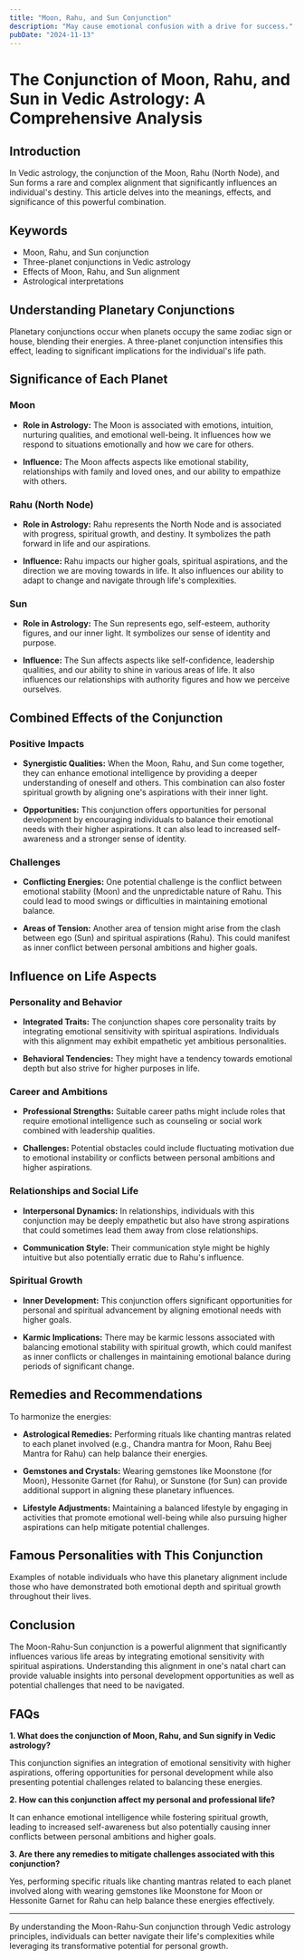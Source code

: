 ```yaml
---
title: "Moon, Rahu, and Sun Conjunction"
description: "May cause emotional confusion with a drive for success."
pubDate: "2024-11-13"
---
```


# The Conjunction of Moon, Rahu, and Sun in Vedic Astrology: A Comprehensive Analysis

## Introduction

In Vedic astrology, the conjunction of the Moon, Rahu (North Node), and Sun forms a rare and complex alignment that significantly influences an individual's destiny. This article delves into the meanings, effects, and significance of this powerful combination.

## Keywords

- Moon, Rahu, and Sun conjunction
- Three-planet conjunctions in Vedic astrology
- Effects of Moon, Rahu, and Sun alignment
- Astrological interpretations

## Understanding Planetary Conjunctions

Planetary conjunctions occur when planets occupy the same zodiac sign or house, blending their energies. A three-planet conjunction intensifies this effect, leading to significant implications for the individual's life path.

## Significance of Each Planet

### Moon

- **Role in Astrology:** The Moon is associated with emotions, intuition, nurturing qualities, and emotional well-being. It influences how we respond to situations emotionally and how we care for others.
  
- **Influence:** The Moon affects aspects like emotional stability, relationships with family and loved ones, and our ability to empathize with others.

### Rahu (North Node)

- **Role in Astrology:** Rahu represents the North Node and is associated with progress, spiritual growth, and destiny. It symbolizes the path forward in life and our aspirations.
  
- **Influence:** Rahu impacts our higher goals, spiritual aspirations, and the direction we are moving towards in life. It also influences our ability to adapt to change and navigate through life's complexities.

### Sun

- **Role in Astrology:** The Sun represents ego, self-esteem, authority figures, and our inner light. It symbolizes our sense of identity and purpose.
  
- **Influence:** The Sun affects aspects like self-confidence, leadership qualities, and our ability to shine in various areas of life. It also influences our relationships with authority figures and how we perceive ourselves.

## Combined Effects of the Conjunction

### Positive Impacts

- **Synergistic Qualities:** When the Moon, Rahu, and Sun come together, they can enhance emotional intelligence by providing a deeper understanding of oneself and others. This combination can also foster spiritual growth by aligning one's aspirations with their inner light.
  
- **Opportunities:** This conjunction offers opportunities for personal development by encouraging individuals to balance their emotional needs with their higher aspirations. It can also lead to increased self-awareness and a stronger sense of identity.

### Challenges

- **Conflicting Energies:** One potential challenge is the conflict between emotional stability (Moon) and the unpredictable nature of Rahu. This could lead to mood swings or difficulties in maintaining emotional balance.
  
- **Areas of Tension:** Another area of tension might arise from the clash between ego (Sun) and spiritual aspirations (Rahu). This could manifest as inner conflict between personal ambitions and higher goals.

## Influence on Life Aspects

### Personality and Behavior

- **Integrated Traits:** The conjunction shapes core personality traits by integrating emotional sensitivity with spiritual aspirations. Individuals with this alignment may exhibit empathetic yet ambitious personalities.
  
- **Behavioral Tendencies:** They might have a tendency towards emotional depth but also strive for higher purposes in life.

### Career and Ambitions

- **Professional Strengths:** Suitable career paths might include roles that require emotional intelligence such as counseling or social work combined with leadership qualities.
  
- **Challenges:** Potential obstacles could include fluctuating motivation due to emotional instability or conflicts between personal ambitions and higher aspirations.

### Relationships and Social Life

- **Interpersonal Dynamics:** In relationships, individuals with this conjunction may be deeply empathetic but also have strong aspirations that could sometimes lead them away from close relationships.
  
- **Communication Style:** Their communication style might be highly intuitive but also potentially erratic due to Rahu's influence.

### Spiritual Growth

- **Inner Development:** This conjunction offers significant opportunities for personal and spiritual advancement by aligning emotional needs with higher goals.
  
- **Karmic Implications:** There may be karmic lessons associated with balancing emotional stability with spiritual growth, which could manifest as inner conflicts or challenges in maintaining emotional balance during periods of significant change.

## Remedies and Recommendations

To harmonize the energies:

- **Astrological Remedies:** Performing rituals like chanting mantras related to each planet involved (e.g., Chandra mantra for Moon, Rahu Beej Mantra for Rahu) can help balance their energies.
  
- **Gemstones and Crystals:** Wearing gemstones like Moonstone (for Moon), Hessonite Garnet (for Rahu), or Sunstone (for Sun) can provide additional support in aligning these planetary influences.
  
- **Lifestyle Adjustments:** Maintaining a balanced lifestyle by engaging in activities that promote emotional well-being while also pursuing higher aspirations can help mitigate potential challenges.

## Famous Personalities with This Conjunction

Examples of notable individuals who have this planetary alignment include those who have demonstrated both emotional depth and spiritual growth throughout their lives.

## Conclusion

The Moon-Rahu-Sun conjunction is a powerful alignment that significantly influences various life areas by integrating emotional sensitivity with spiritual aspirations. Understanding this alignment in one's natal chart can provide valuable insights into personal development opportunities as well as potential challenges that need to be navigated.

## FAQs

**1. What does the conjunction of Moon, Rahu, and Sun signify in Vedic astrology?**

This conjunction signifies an integration of emotional sensitivity with higher aspirations, offering opportunities for personal development while also presenting potential challenges related to balancing these energies.

**2. How can this conjunction affect my personal and professional life?**

It can enhance emotional intelligence while fostering spiritual growth, leading to increased self-awareness but also potentially causing inner conflicts between personal ambitions and higher goals.

**3. Are there any remedies to mitigate challenges associated with this conjunction?**

Yes, performing specific rituals like chanting mantras related to each planet involved along with wearing gemstones like Moonstone for Moon or Hessonite Garnet for Rahu can help balance these energies effectively.

---

By understanding the Moon-Rahu-Sun conjunction through Vedic astrology principles, individuals can better navigate their life's complexities while leveraging its transformative potential for personal growth.